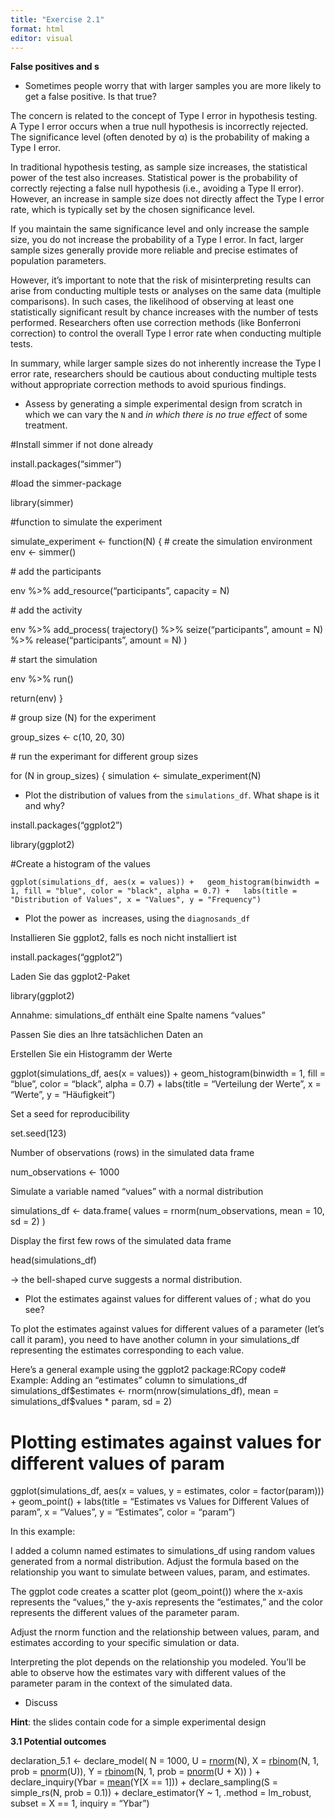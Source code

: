 ```yaml
---
title: "Exercise 2.1"
format: html
editor: visual
---
```


**False positives and s**

-   Sometimes people worry that with larger samples you are more likely to get a false positive. Is that true?

The concern is related to the concept of Type I error in hypothesis testing. A Type I error occurs when a true null hypothesis is incorrectly rejected. The significance level (often denoted by α) is the probability of making a Type I error.

In traditional hypothesis testing, as sample size increases, the statistical power of the test also increases. Statistical power is the probability of correctly rejecting a false null hypothesis (i.e., avoiding a Type II error). However, an increase in sample size does not directly affect the Type I error rate, which is typically set by the chosen significance level.

If you maintain the same significance level and only increase the sample size, you do not increase the probability of a Type I error. In fact, larger sample sizes generally provide more reliable and precise estimates of population parameters.

However, it's important to note that the risk of misinterpreting results can arise from conducting multiple tests or analyses on the same data (multiple comparisons). In such cases, the likelihood of observing at least one statistically significant result by chance increases with the number of tests performed. Researchers often use correction methods (like Bonferroni correction) to control the overall Type I error rate when conducting multiple tests.

In summary, while larger sample sizes do not inherently increase the Type I error rate, researchers should be cautious about conducting multiple tests without appropriate correction methods to avoid spurious findings.

-   Assess by generating a simple experimental design from scratch in which we can vary the `N` and *in which there is no true effect* of some treatment.

#Install simmer if not done already

install.packages("simmer")

#load the simmer-package

library(simmer)

#function to simulate the experiment

simulate_experiment \<- function(N) { \# create the simulation environment env \<- simmer()

\# add the participants

env %\>% add_resource("participants", capacity = N)

\# add the activity

env %\>% add_process( trajectory() %\>% seize("participants", amount = N) %\>% release("participants", amount = N) )

\# start the simulation

env %\>% run()

return(env) }

\# group size (N) for the experiment

group_sizes \<- c(10, 20, 30)

\# run the experimant for different group sizes

for (N in group_sizes) { simulation \<- simulate_experiment(N)

-   Plot the distribution of values from the `simulations_df`. What shape is it and why?

install.packages("ggplot2")

library(ggplot2)

#Create a histogram of the values

`ggplot(simulations_df, aes(x = values)) +
  geom_histogram(binwidth = 1, fill = "blue", color = "black", alpha = 0.7) +
  labs(title = "Distribution of Values", x = "Values", y = "Frequency")`

-   Plot the power as  increases, using the `diagnosands_df`

Installieren Sie ggplot2, falls es noch nicht installiert ist

install.packages("ggplot2")

Laden Sie das ggplot2-Paket

library(ggplot2)

Annahme: simulations_df enthält eine Spalte namens "values"

Passen Sie dies an Ihre tatsächlichen Daten an

Erstellen Sie ein Histogramm der Werte

ggplot(simulations_df, aes(x = values)) + geom_histogram(binwidth = 1, fill = "blue", color = "black", alpha = 0.7) + labs(title = "Verteilung der Werte", x = "Werte", y = "Häufigkeit")

Set a seed for reproducibility

set.seed(123)

Number of observations (rows) in the simulated data frame

num_observations \<- 1000

Simulate a variable named "values" with a normal distribution

simulations_df \<- data.frame( values = rnorm(num_observations, mean = 10, sd = 2) )

Display the first few rows of the simulated data frame

head(simulations_df)

-\> the bell-shaped curve suggests a normal distribution.

-   Plot the estimates against values for different values of ; what do you see?

To plot the estimates against values for different values of a parameter (let's call it param), you need to have another column in your simulations_df representing the estimates corresponding to each value.

Here's a general example using the ggplot2 package:RCopy code# Example: Adding an "estimates" column to simulations_df simulations_df\$estimates \<- rnorm(nrow(simulations_df), mean = simulations_df\$values \* param, sd = 2)

# Plotting estimates against values for different values of param

ggplot(simulations_df, aes(x = values, y = estimates, color = factor(param))) + geom_point() + labs(title = "Estimates vs Values for Different Values of param", x = "Values", y = "Estimates", color = "param")

In this example:

I added a column named estimates to simulations_df using random values generated from a normal distribution. Adjust the formula based on the relationship you want to simulate between values, param, and estimates.

The ggplot code creates a scatter plot (geom_point()) where the x-axis represents the "values," the y-axis represents the "estimates," and the color represents the different values of the parameter param.

Adjust the rnorm function and the relationship between values, param, and estimates according to your specific simulation or data.

Interpreting the plot depends on the relationship you modeled. You'll be able to observe how the estimates vary with different values of the parameter param in the context of the simulated data.

-   Discuss

**Hint**: the slides contain code for a simple experimental design

**3.1 Potential outcomes**

declaration_5.1 \<- declare_model( N = 1000, U = [rnorm](https://rdrr.io/r/stats/Normal.html)(N), X = [rbinom](https://rdrr.io/r/stats/Binomial.html)(N, 1, prob = [pnorm](https://rdrr.io/r/stats/Normal.html)(U)), Y = [rbinom](https://rdrr.io/r/stats/Binomial.html)(N, 1, prob = [pnorm](https://rdrr.io/r/stats/Normal.html)(U + X)) ) + declare_inquiry(Ybar = [mean](https://rdrr.io/r/base/mean.html)(Y\[X == 1\])) + declare_sampling(S = simple_rs(N, prob = 0.1)) + declare_estimator(Y \~ 1, .method = lm_robust, subset = X == 1, inquiry = "Ybar")
